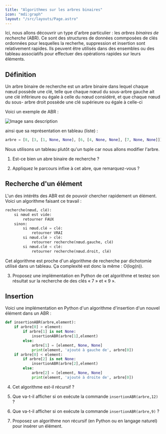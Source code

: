 ```yaml
---
title: "Algorithmes sur les arbres binaires"
icon: "mdi:graph"
layout: "/src/layouts/Page.astro"
---
```


Ici, nous allons découvrir un type d'arbre particulier : les _arbres binaires
de recherche_ (ABR). Ce sont des structures de données commposées de clés
ordonnées pour lesquelles la recherhe, suppression et insertion sont
relativement rapides. Ils peuvent être utilisés dans des ensembles ou des
tableau associatifs pour effectuer des opérations rapides sur leurs éléments.

## Définition

Un arbre binaire de recherche est un arbre binaire dans lequel chaque nœud
possède une clé, telle que chaque nœud du sous-arbre gauche ait une clé
inférieure ou égale à celle du nœud considéré, et que chaque nœud du sous-
arbre droit possède une clé supérieure ou égale à celle-ci

Voici un exemple de ABR :

![Image sans description](/cours/arbre-recherche.svg)

ainsi que sa représentation en tableau (liste) :

```python
arbre = [8, [3, [1, None, None], [6, [4, None, None], [7, None, None]]], [10, None, [14, [13, None, None], None]]]
```

Nous utilisons un tableau plutôt qu'un tuple car nous allons modifier l'arbre.

1. Est-ce bien un abre binaire de recherche ?

2. Appliquez le parcours infixe à cet abre, que remarquez-vous ?

## Recherche d'un élément

L'un des intérêts des ABR est de pouvoir chercher rapidement un élément. Voici
un algorithme faisant ce travail :

```python
recherche(nœud, clé):
    si nœud est vide:
        retourner FAUX
    sinon:
        si nœud.clé = clé:
            retourner VRAI
        si nœud.clé > clé:
            retourner recherche(nœud.gauche, clé)
        si nœud.clé < clé:
            retourner recherche(nœud.droit, clé)
```

Cet algorithme est proche d'un algorithme de recherche par dichotomie utilisé
dans un tableau. Ça complexité est donc la même : O(log(n)).

3. Proposez une implémentation en Python de cet algorithme et testez son
résultat sur la recherche de des clés « 7 » et « 9 ».

## Insertion

Voici une implémentation en Python d'un algorithme d'insertion d'un nouvel
élément dans un ABR :

```python
def insertionABR(arbre,element):
    if arbre[0] > element:
        if arbre[1] is not None:
            insertionABR(arbre[1],element)
        else:
            arbre[1] = [element, None, None]
            print(element, 'ajouté à gauche de', arbre[0])
    if arbre[0] < element:
        if arbre[2] is not None:
            insertionABR(arbre[2],element)
        else:
            arbre[2] = [element, None, None]
            print(element, 'ajouté à droite de', arbre[0])
```

4. Cet algorithme est-il récursif ?

5. Que va-t-il afficher si on exécute la commande `insertionABR(arbre,12)`
?

6. Que va-t-il afficher si on exécute la commande `insertionABR(arbre,9)`
?

7. Proposez un algorithme non récursif (en Python ou en langage naturel)
pour insérer un élément.
